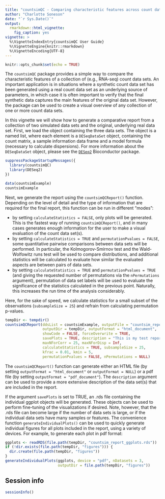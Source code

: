 ```yaml
---
title: "countsimQC - Comparing characteristic features across count data sets"
author: "Charlotte Soneson"
date: "`r Sys.Date()`"
output:
  rmarkdown::html_vignette:
    fig_caption: yes
vignette: >
  %\VignetteIndexEntry{countsimQC User Guide}
  %\VignetteEngine{knitr::rmarkdown}
  %\VignetteEncoding{UTF-8}
---
```


```r
knitr::opts_chunk$set(echo = TRUE)
```

The `countsimQC` package provides a simple way to compare the characteristic 
features of a collection of (e.g., RNA-seq) count data sets. An important
application is in situations where a synthetic count data set has been generated
using a real count data set as an underlying source of parameters, in which case
it is often important to verify that the final synthetic data captures the main 
features of the original data set. However, the package can be used to create a 
visual overview of any collection of one or more count data sets.

In this vignette we will show how to generate a comparative report from a 
collection of two simulated data sets and the original, underlying real data 
set. First, we load the object containing the three data sets. The object is a 
named list, where each element is a `DESeqDataSet` object, containing the count 
matrix, a sample information data frame and a model formula (necessary to 
calculate dispersions). For more information about the `DESeqDataSet` object, 
please see the
[`DESeq2`](http://bioconductor.org/packages/release/bioc/html/DESeq2.html)
Bioconductor package.

```r
suppressPackageStartupMessages({
  library(countsimQC)
  library(DESeq2)
})

data(countsimExample)
countsimExample
```

Next, we generate the report using the `countsimQCReport()` function. Depending
on the level of detail and the type of information that are required for the
final report, this function can be run in different "modes":

- by setting `calculateStatistics = FALSE`, only plots will be generated. This
is the fastest way of running `countsimQCReport()`, and in many cases generates
enough information for the user to make a visual evaluation of the count data
set(s).
- by setting `calculateStatistics = TRUE` and `permutationPvalues = FALSE`, some
quantitative pairwise comparisons between data sets will be performed. In
particular, the Kolmogorov-Smirnov test and the Wald-Wolfowitz runs test will be
used to compare distributions, and additional statistics will be calculated to
evaluate how similar the evaluated aspects are between pairs of data sets.
- by setting `calculateStatistics = TRUE` and `permutationPvalues = TRUE` (and
giving the requested number of permutations via the `nPermutations` argument),
permutation of data set labels will be used to evaluate the significance of the
statistics calculated in the previous point. Naturally, this increases the run
time of the analysis considerably.

Here, for the sake of speed, we calculate statistics for a small subset of the
observations (`subsampleSize = 25`) and refrain from calculating permutation
p-values.

```r
tempDir <- tempdir()
countsimQCReport(ddsList = countsimExample, outputFile = "countsim_report.html",
                 outputDir = tempDir, outputFormat = "html_document", 
                 showCode = FALSE, forceOverwrite = TRUE,
                 savePlots = TRUE, description = "This is my test report.", 
                 maxNForCorr = 25, maxNForDisp = Inf, 
                 calculateStatistics = TRUE, subsampleSize = 25,
                 kfrac = 0.01, kmin = 5, 
                 permutationPvalues = FALSE, nPermutations = NULL)
```

The `countsimQCReport()` function can generate either an HTML file (by setting
`outputFormat = "html_document"` or `outputFormat = NULL`) or a pdf file (by
setting `outputFormat = "pdf_document"`). The `description` argument can be used
to provide a more extensive description of the data set(s) that are included in
the report.

If the argument `savePlots` is set to TRUE, an .rds file containing the 
individual ggplot objects will be generated. These objects can be used to
perform fine-tuning of the visualizations if desired. Note, however, that the
.rds file can become large if the number of data sets is large, or if the
individual data sets have many samples or features. The convenience function 
`generateIndividualPlots()` can be used to quickly generate individual figures
for all plots included in the report, using a variety of devices. For example,
to generate each plot in pdf format:

```r
ggplots <- readRDS(file.path(tempDir, "countsim_report_ggplots.rds"))
if (!dir.exists(file.path(tempDir, "figures"))) {
  dir.create(file.path(tempDir, "figures"))
}
generateIndividualPlots(ggplots, device = "pdf", nDatasets = 3, 
                        outputDir = file.path(tempDir, "figures"))
```

## Session info

```r
sessionInfo()
```

